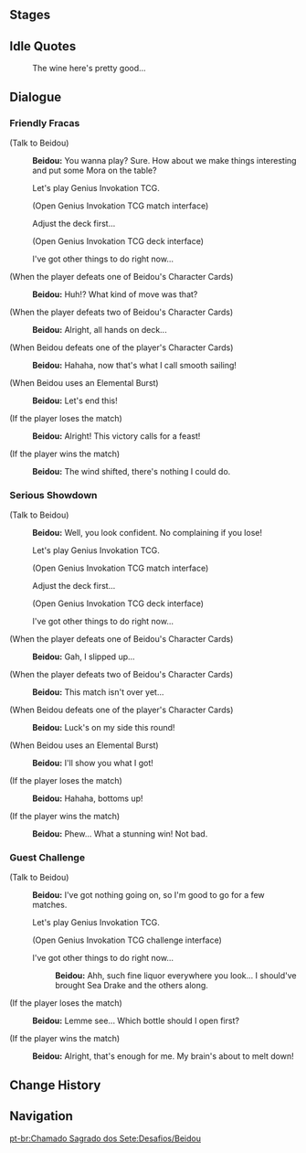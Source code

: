 {{Genius Invokation TCG Character Stages Intro}}

==Stages==
{{Genius Invokation TCG Stages/Detailed|Beidou}}

==Idle Quotes==
{{Dialogue Start}}
:{{DIcon|Idle}} The wine here's pretty good...
{{Dialogue End}}

==Dialogue==
===Friendly Fracas===
{{Dialogue Start}}
;(Talk to Beidou)
:{{A|Vo card beidou invite easy 01.ogg}} '''Beidou:''' You wanna play? Sure. How about we make things interesting and put some Mora on the table?
:{{DIcon|TCG}} Let's play Genius Invokation TCG.
:;(Open Genius Invokation TCG match interface)
:{{DIcon}} Adjust the deck first...
:;(Open Genius Invokation TCG deck interface)
:{{DIcon}} I've got other things to do right now...

;(When the player defeats one of Beidou's Character Cards)
:{{A|Vo card beidou ingame easy 02.ogg}} '''Beidou:''' Huh!? What kind of move was that?

;(When the player defeats two of Beidou's Character Cards)
:{{A|Vo card beidou ingame easy 03.ogg}} '''Beidou:''' Alright, all hands on deck...

;(When Beidou defeats one of the player's Character Cards)
:{{A|Vo card beidou ingame easy 01.ogg}} '''Beidou:''' Hahaha, now that's what I call smooth sailing!

;(When Beidou uses an Elemental Burst)
:{{A|Vo card beidou ingame easy 04.ogg}} '''Beidou:''' Let's end this!

;(If the player loses the match)
:{{A|Vo card beidou invite easy 02.ogg}} '''Beidou:''' Alright! This victory calls for a feast!

;(If the player wins the match)
:{{A|Vo card beidou invite easy 03.ogg}} '''Beidou:''' The wind shifted, there's nothing I could do.
{{Dialogue End}}

===Serious Showdown===
{{Dialogue Start}}
;(Talk to Beidou)
:{{A|Vo card beidou invite hard 01.ogg}} '''Beidou:''' Well, you look confident. No complaining if you lose!
:{{DIcon|TCG}} Let's play Genius Invokation TCG.
:;(Open Genius Invokation TCG match interface)
:{{DIcon}} Adjust the deck first...
:;(Open Genius Invokation TCG deck interface)
:{{DIcon}} I've got other things to do right now...

;(When the player defeats one of Beidou's Character Cards)
:{{A|Vo card beidou ingame hard 02.ogg}} '''Beidou:''' Gah, I slipped up...

;(When the player defeats two of Beidou's Character Cards)
:{{A|Vo card beidou ingame hard 03.ogg}} '''Beidou:''' This match isn't over yet...

;(When Beidou defeats one of the player's Character Cards)
:{{A|Vo card beidou ingame hard 01.ogg}} '''Beidou:''' Luck's on my side this round!

;(When Beidou uses an Elemental Burst)
:{{A|Vo card beidou ingame hard 04.ogg}} '''Beidou:''' I'll show you what I got!

;(If the player loses the match)
:{{A|Vo card beidou invite hard 02.ogg}} '''Beidou:''' Hahaha, bottoms up!

;(If the player wins the match)
:{{A|Vo card beidou invite hard 03.ogg}} '''Beidou:''' Phew... What a stunning win! Not bad.

{{Dialogue End}}

===Guest Challenge===
{{Dialogue Start}}
;(Talk to Beidou)
:{{A|Vo card beidou freetalk 01.ogg}} '''Beidou:''' I've got nothing going on, so I'm good to go for a few matches.
:{{DIcon|TCG}} Let's play Genius Invokation TCG.
:;(Open Genius Invokation TCG challenge interface)
:{{DIcon}} I've got other things to do right now...
::{{A|Vo card beidou leave 01.ogg}} '''Beidou:''' Ahh, such fine liquor everywhere you look... I should've brought Sea Drake and the others along.

;(If the player loses the match)
:{{A|Vo card beidou endofgame win 01.ogg}} '''Beidou:''' Lemme see... Which bottle should I open first?

;(If the player wins the match)
:{{A|Vo card beidou endofgame fail 01.ogg}} '''Beidou:''' Alright, that's enough for me. My brain's about to melt down!
{{Dialogue End}}

==Change History==
{{Change History|3.4}}

==Navigation==
{{Genius Invokation TCG Stages Navbox}}
[[pt-br:Chamado Sagrado dos Sete:Desafios/Beidou]]